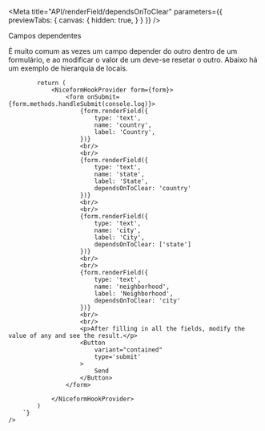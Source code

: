 
<Meta 
    title="API/renderField/dependsOnToClear"
    parameters={{
        previewTabs: {
            canvas: {
                hidden: true,
            }
        }
    }}
/>

<div className="subheading" id="dependsOnToClear">
    Campos dependentes
</div>
<p>
    É muito comum as vezes um campo depender do outro dentro de um formulário, e ao modificar o valor de um deve-se resetar o outro.
    Abaixo há um exemplo de hierarquia de locais.
</p>
<div className='canvas-code'>
    <div className='wrap-code center'>
        <components.DependesOn/>
    </div>
    <Source
        language='tsx'
        dark
        format={true}
        code={`
            const form = useNiceForm()
    
            return (
                <NiceformHookProvider form={form}>
                    <form onSubmit={form.methods.handleSubmit(console.log)}>
                        {form.renderField({
                            type: 'text',
                            name: 'country',
                            label: 'Country',
                        })}
                        <br/>
                        <br/>
                        {form.renderField({
                            type: 'text',
                            name: 'state',
                            label: 'State',
                            dependsOnToClear: 'country'
                        })}
                        <br/>
                        <br/>
                        {form.renderField({
                            type: 'text',
                            name: 'city',
                            label: 'City',
                            dependsOnToClear: ['state']
                        })}
                        <br/>
                        <br/>
                        {form.renderField({
                            type: 'text',
                            name: 'neighborhood',
                            label: 'Neighborhood',
                            dependsOnToClear: 'city'
                        })}
                        <br/>
                        <br/>
                        <p>After filling in all the fields, modify the value of any and see the result.</p>
                        <Button 
                            variant="contained"
                            type='submit'
                        >
                            Send
                        </Button>
                    </form>
                    
                </NiceformHookProvider>
            )
        `}
    />
</div>